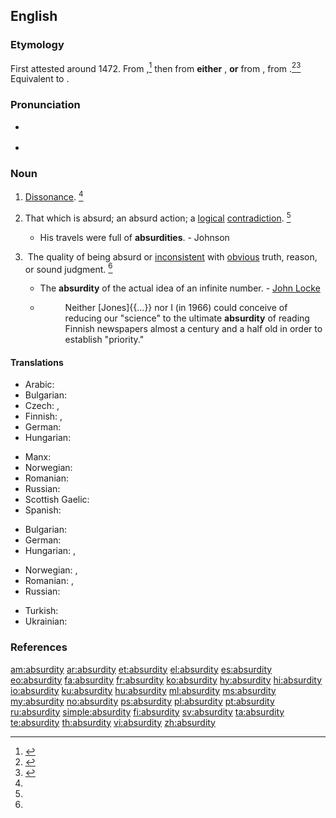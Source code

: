 ==English==

===Etymology===
First attested around 1472. From {{etyl|enm|en}} {{term|absurdite|lang=enm}},<ref name=RHD>{{R:RHCD|page=7}}</ref> then from '''either''' {{etyl|frm|en}} {{term|absurdité|lang=frm}}, '''or''' from {{etyl|LL.|en}} {{term|absurditas||dissonance, incongruity|lang=la}}, from {{etyl|la|en}} {{term|absurdus|lang=la}} {{suffix||itas|gloss2=quality, state, degree|lang=la|nocat=1}}.<ref name=WI3>{{R:MW3 1976|page=8}}</ref><ref name=SOED>{{R:SOED5|page=10}}</ref> Equivalent to {{suffix|absurd|ity|lang=en}}.

===Pronunciation===
* {{a|RP}} {{IPA|/əbˈsɝd.ɪ.ti/|lang=en}}
* {{a|US}} {{IPA|/æbˈsɝd.ɪ.ti/|/æbˈzɝd.ɪ.ti/|/əbˈsɝd.ɪ.ti/|/əbˈzɝd.ɪ.ti/|lang=en}}

===Noun===
{{en-noun|~|absurdities}}

# {{context|obsolete|rare|lang=en}} [[dissonance|Dissonance]]. {{defdate|Attested from around 1350 to 1470 until the late 17<sup>th</sup> century.}}<ref name=SOED/>
# {{context|countable|lang=en}} That which is absurd; an absurd action; a [[logical]] [[contradiction]]. {{defdate|First attested in the late 15<sup>th</sup> century.}}<ref name=SOED/>
#* His travels were full of '''absurdities'''. - Johnson
# {{context|uncountable|lang=en}} The quality of being absurd or [[inconsistent]] with [[obvious]] truth, reason, or sound judgment. {{defdate|First attested in the early 16<sup>th</sup> century.}}<ref name=SOED/>
#* The '''absurdity''' of the actual idea of an infinite number. - [[w:John Locke|John Locke]]
#* {{RQ:Schuster Hepaticae V|viii}}
#*: Neither [Jones]{{...}} nor I (in 1966) could conceive of reducing our "science" to the ultimate '''absurdity''' of reading Finnish newspapers almost a century and a half old in order to establish "priority."

====Translations====
{{trans-top|the quality of being absurd}}
* Arabic: {{t|ar|ساخافة|sc=Arab}}
* Bulgarian: {{t+|bg|абсурдност|tr=absúrdnost}}
* Czech: {{t|cs|absurdnost|f}}, {{t|cs|absurdita|f}}
* Finnish: {{t+|fi|mielettömyys}}, {{t+|fi|hulluus}}
* German: {{t+|de|Absurdität|f}}
* Hungarian: {{t+|hu|abszurdum}}
{{trans-mid}}
* Manx: {{t|gv|meecheeallid|m}}
* Norwegian: {{t+|no|absurditet|m}}
* Romanian: {{t+|ro|absurditate}}
* Russian: {{t+|ru|абсурдность|f|tr=absúrdnost'}}
* Scottish Gaelic: {{t|gd|amaideas|m}}
* Spanish: {{t+|es|absurdo|m}}
{{trans-bottom}}

{{trans-top|an absurd action}}
* Bulgarian: {{t+|bg|абсурдност|tr=absúrdnost}}
* German: {{t+|de|Absurdität|f}}
* Hungarian: {{t+|hu|abszurdum}}, {{t+|hu|képtelenség}}
{{trans-mid}}
* Norwegian: {{t+|no|absurditet|m}}, {{t|no|meningsløshet|m}}
* Romanian: {{t+|ro|absurd}}, {{t+|ro|absurditate}}
* Russian: {{t+|ru|абсурд|tr=absúrd}}
{{trans-bottom}}

{{checktrans-top}}
* Turkish: {{t+check|tr|saçmalık}}
* Ukrainian: {{t-check|uk|:uk:абсурд|sc=Cyrl}}
{{trans-bottom}}

===References===
<references/>

[[am:absurdity]]
[[ar:absurdity]]
[[et:absurdity]]
[[el:absurdity]]
[[es:absurdity]]
[[eo:absurdity]]
[[fa:absurdity]]
[[fr:absurdity]]
[[ko:absurdity]]
[[hy:absurdity]]
[[hi:absurdity]]
[[io:absurdity]]
[[ku:absurdity]]
[[hu:absurdity]]
[[ml:absurdity]]
[[ms:absurdity]]
[[my:absurdity]]
[[no:absurdity]]
[[ps:absurdity]]
[[pl:absurdity]]
[[pt:absurdity]]
[[ru:absurdity]]
[[simple:absurdity]]
[[fi:absurdity]]
[[sv:absurdity]]
[[ta:absurdity]]
[[te:absurdity]]
[[th:absurdity]]
[[vi:absurdity]]
[[zh:absurdity]]